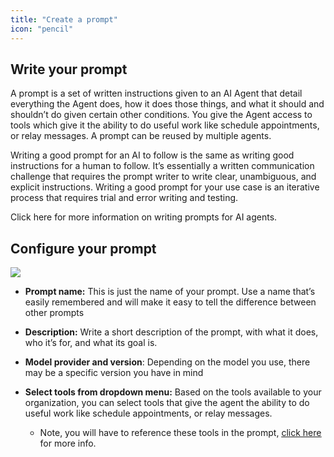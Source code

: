 ```yaml
---
title: "Create a prompt"
icon: "pencil"
---
```


## Write your prompt

A prompt is a set of written instructions given to an AI Agent that detail everything the Agent does, how it does those things, and what it should and shouldn’t do given certain other conditions. You give the Agent access to tools which give it the ability to do useful work like schedule appointments, or relay messages. A prompt can be reused by multiple agents.

Writing a good prompt for an AI to follow is the same as writing good instructions for a human to follow. It’s essentially a written communication challenge that requires the prompt writer to write clear, unambiguous, and explicit instructions. Writing a good prompt for your use case is an iterative process that requires trial and error writing and testing. 

Click here for more information on writing prompts for AI agents.

## Configure your prompt

![](/configureprompt.jpg)

* **Prompt name:** This is just the name of your prompt. Use a name that’s easily remembered and will make it easy to tell the difference between other prompts

* **Description:** Write a short description of the prompt, with what it does, who it’s for, and what its goal is. 

* **Model provider and version**: Depending on the model you use, there may be a specific version you have in mind

* **Select tools from dropdown menu:** Based on the tools available to your organization, you can select tools that give the agent the ability to do useful work like schedule appointments, or relay messages. 

  * Note, you will have to reference these tools in the prompt, [<u>click here</u>](https://docs.google.com/document/d/1ByrkXEyDe-jKj8mj91KhrpZbeefmONxLbzQb4Cw-5hg/edit?tab=t.0#heading=h.4q6y0z7jjzz8) for more info.